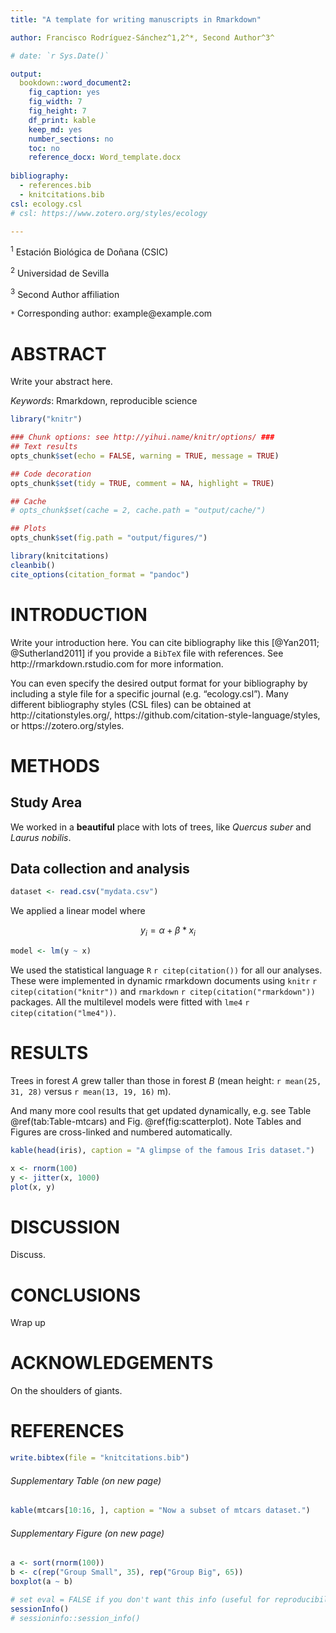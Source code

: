 ```yaml
---
title: "A template for writing manuscripts in Rmarkdown"

author: Francisco Rodríguez-Sánchez^1,2^*, Second Author^3^

# date: `r Sys.Date()`

output:
  bookdown::word_document2:
    fig_caption: yes
    fig_width: 7
    fig_height: 7
    df_print: kable
    keep_md: yes
    number_sections: no
    toc: no
    reference_docx: Word_template.docx
    
bibliography: 
  - references.bib
  - knitcitations.bib
csl: ecology.csl
# csl: https://www.zotero.org/styles/ecology

---
```


^1^ Estación Biológica de Doñana (CSIC)

^2^ Universidad de Sevilla

^3^ Second Author affiliation

`*` Corresponding author: example@example.com


# ABSTRACT

Write your abstract here.


*Keywords*: Rmarkdown, reproducible science






```r

library("knitr")

### Chunk options: see http://yihui.name/knitr/options/ ###
## Text results
opts_chunk$set(echo = FALSE, warning = TRUE, message = TRUE)

## Code decoration
opts_chunk$set(tidy = TRUE, comment = NA, highlight = TRUE)

## Cache
# opts_chunk$set(cache = 2, cache.path = "output/cache/")

## Plots
opts_chunk$set(fig.path = "output/figures/")

```


```r
library(knitcitations)
cleanbib()   
cite_options(citation_format = "pandoc")
```




# INTRODUCTION

Write your introduction here. You can cite bibliography like this [@Yan2011; @Sutherland2011] if you provide a `BibTeX` file with references. See http://rmarkdown.rstudio.com for more information. 

You can even specify the desired output format for your bibliography by including a style file for a specific journal (e.g. "ecology.csl"). Many different bibliography styles (CSL files) can be obtained at http://citationstyles.org/, https://github.com/citation-style-language/styles, or https://zotero.org/styles.



# METHODS


## Study Area

We worked in a **beautiful** place with lots of trees, like *Quercus suber* and *Laurus nobilis*.


## Data collection and analysis

```r
dataset <- read.csv("mydata.csv")
```

We applied a linear model where

$$
y_{i} = \alpha + \beta*x_{i} 
$$

```r
model <- lm(y ~ x)
```

We used the statistical language `R` `r citep(citation())` for all our analyses. These were implemented in dynamic rmarkdown documents using `knitr` `r citep(citation("knitr"))` and `rmarkdown` `r citep(citation("rmarkdown"))` packages. All the multilevel models were fitted with `lme4` `r citep(citation("lme4"))`. 




# RESULTS

Trees in forest *A* grew taller than those in forest *B* (mean height: `r mean(25, 31, 28)` versus `r mean(13, 19, 16)` m). 

And many more cool results that get updated dynamically, e.g. see Table \@ref(tab:Table-mtcars) and Fig. \@ref(fig:scatterplot). Note Tables and Figures are cross-linked and numbered automatically. 


```r
kable(head(iris), caption = "A glimpse of the famous Iris dataset.")
```


```r
x <- rnorm(100)
y <- jitter(x, 1000)
plot(x, y)
```


# DISCUSSION

Discuss.



# CONCLUSIONS

Wrap up


# ACKNOWLEDGEMENTS

On the shoulders of giants.


# REFERENCES

```r
write.bibtex(file = "knitcitations.bib")
```

<div id ="refs"></div>



###### Supplementary Table (on new page)

```r
kable(mtcars[10:16, ], caption = "Now a subset of mtcars dataset.")
```


###### Supplementary Figure (on new page)

```r
a <- sort(rnorm(100))
b <- c(rep("Group Small", 35), rep("Group Big", 65))
boxplot(a ~ b)
```




```r
# set eval = FALSE if you don't want this info (useful for reproducibility) to appear 
sessionInfo()
# sessioninfo::session_info()
```
